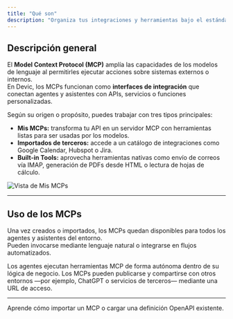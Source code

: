 ```yaml
---
title: "Qué son"
description: "Organiza tus integraciones y herramientas bajo el estándar Model Context Protocol (MCP) para conectar agentes y asistentes con servicios externos o internos."
---
```


## Descripción general

El **Model Context Protocol (MCP)** amplía las capacidades de los modelos de lenguaje al permitirles ejecutar acciones sobre sistemas externos o internos.\
En Devic, los MCPs funcionan como **interfaces de integración** que conectan agentes y asistentes con APIs, servicios o funciones personalizadas.

Según su origen o propósito, puedes trabajar con tres tipos principales:

- **Mis MCPs:** transforma tu API en un servidor MCP con herramientas listas para ser usadas por los modelos.
- **Importados de terceros:** accede a un catálogo de integraciones como Google Calendar, Hubspot o Jira.
- **Built-in Tools:** aprovecha herramientas nativas como envío de correos vía IMAP, generación de PDFs desde HTML o lectura de hojas de cálculo.

![Vista de Mis MCPs](/my-mcps-import-third-party-built-in-tools.png)

---

## Uso de los MCPs

Una vez creados o importados, los MCPs quedan disponibles para todos los agentes y asistentes del entorno.\
Pueden invocarse mediante lenguaje natural o integrarse en flujos automatizados.

<Columns cols={2}>
  <Card title="Uso interno" icon="link">
    Los agentes ejecutan herramientas MCP de forma autónoma dentro de su lógica de negocio.
  </Card>
  <Card title="Uso externo" icon="globe">
    Los MCPs pueden publicarse y compartirse con otros entornos —por ejemplo, ChatGPT o servicios de terceros— mediante una URL de acceso.
  </Card>
</Columns>

---

<Card title="Siguiente paso" icon="wrench" href="/devic/MCPs/my-mcps/import-tool">
  Aprende cómo importar un MCP o cargar una definición OpenAPI existente.
</Card>